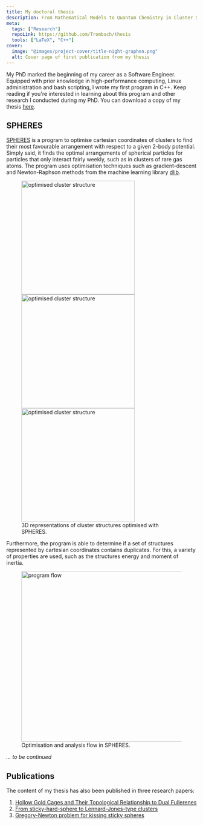 ```yaml
---
title: My doctoral thesis
description: From Mathematical Models to Quantum Chemistry in Cluster Science
meta:
  tags: ["Research"]
  repoLink: https://github.com/Trombach/thesis
  tools: ["LaTeX", "C++"]
cover:
  image: "@images/project-cover/title-night-graphen.png"
  alt: Cover page of first publication from my thesis
---
```



My PhD marked the beginning of my career as a Software Engineer. Equipped with prior knowledge in high-performance
computing, Linux administration and bash scripting, I wrote my first program in C++. Keep reading if you're interested
in learning about this program and other research I conducted during my PhD. You can download a copy of my thesis
[here](https://mro.massey.ac.nz/items/f19bdbf7-899c-47c9-9b6a-56e5ee4b84eb).

## SPHERES

[SPHERES](https://github.com/Trombach/spheres) is a program to optimise cartesian coordinates of clusters to find their
most favourable arrangement with respect to a given 2-body potential. Simply said, it finds the optimal arrangements of
spherical particles for particles that only interact fairly weekly, such as in clusters of rare gas atoms. The program
uses optimisation techniques such as gradient-descent and Newton-Raphson methods from the machine learning library
[dlib](https://github.com/davisking/dlib).

<figure class="[&_img]:w-1/3 [&_img]:inline">
  <Image alt="optimised cluster structure" src={A} width="300" />
  <Image alt="optimised cluster structure" src={B} width="300" />
  <Image alt="optimised cluster structure" src={F} width="300" />
  <figcaption>3D representations of cluster structures optimised with SPHERES.</figcaption>
</figure>

Furthermore, the program is able to determine if a set of structures represented by cartesian coordinates contains
duplicates. For this, a variety of properties are used, such as the structures energy and moment of inertia.

<figure class="w-1/2 mx-auto">
  <Image alt="program flow" src={ProgramFlow} width="450" />
  <figcaption>Optimisation and analysis flow in SPHERES.</figcaption>
</figure>

_... to be continued_

## Publications

The content of my thesis has also been published in three research papers:

1. [Hollow Gold Cages and Their Topological Relationship to Dual
Fullerenes](https://dx.doi.org/10.1002/chem.201601239)
2. [From sticky-hard-sphere to Lennard-Jones-type clusters](https://dx.doi.org/10.1103/PhysRevE.97.043309)
3. [Gregory-Newton problem for kissing sticky spheres](https://dx.doi.org/10.1103/PhysRevE.98.033311)